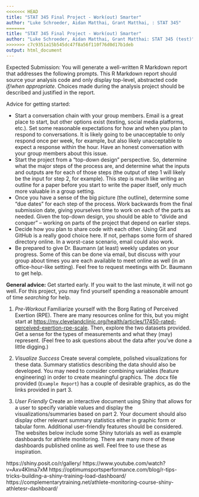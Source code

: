 ```yaml
---
<<<<<<< HEAD
title: "STAT 345 Final Project - Work(out) Smarter" 
author: "Luke Schroeder, Aidan Matthai, Grant Matthai, : STAT 345" 
=======
title: "STAT 345 Final Project - Work(out) Smarter"
author: "Luke Schroeder, Aidan Matthai, Grant Matthai: STAT 345 (test)"
>>>>>>> c7c9351a15b545dc47f8a56f110f76d0d17b1deb
output: html_document
---
```


Expected Submission: You will generate a well-written R Markdown report that addresses the following prompts. This R Markdown report should source your analysis code and only display top-level, abstracted code _if/when appropriate_. Choices made during the analysis project should be described and justified in the report. 

 
Advice for getting started:

- Start a conversation chain with your group members. Email is a great place to start, but other options exist (texting, social media platforms, etc.). Set some reasonable expectations for how and when you plan to respond to conversations. It is likely going to be unacceptable to only respond once per week, for example, but also likely unacceptable to expect a response within the hour. Have an honest conversation with your group members about this issue.
- Start the project from a "top-down design" perspective. So, determine what the major steps of the process are, and determine what the inputs and outputs are for each of those steps (the output of step 1 will likely be the input for step 2, for example). This step is much like writing an outline for a paper before you start to write the paper itself, only much more valuable in a group setting. 
- Once you have a sense of the big picture (the outline), determine some "due dates" for each step of the process. Work backwards from the final submission date, giving yourselves time to work on each of the parts as needed. Given the top-down design, you should be able to "divide and conquer" -- working on parts of the project that depend on earlier steps.
- Decide how you plan to share code with each other. Using Git and GitHub is a really good choice here. If not, perhaps some form of shared directory online. In a worst-case scenario, email could also work. 
- Be prepared to give Dr. Baumann (at least) weekly updates on your progress. Some of this can be done via email, but discuss with your group about times you are each available to meet online as well (in an office-hour-like setting). Feel free to request meetings with Dr. Baumann to get help.

**General advice:** Get started early. If you wait to the last minute, it will not go well. For this project, you may find yourself spending a reasonable amount of time _searching_ for help.

1. _Pre-Workout_ Familiarize yourself with the Borg Rating of Perceived Exertion (RPE). There are many resources online for this, but you might start at [https://my.clevelandclinic.org/health/articles/17450-rated-perceived-exertion-rpe-scale](https://my.clevelandclinic.org/health/articles/17450-rated-perceived-exertion-rpe-scale). Then, explore the two datasets provided. Get a sense for the types of measurements and what they (may) represent. (Feel free to ask questions about the data after you've done a little digging.)

2. _Visualize Success_ Create several complete, polished visualizations for these data. Summary statistics describing the data should also be developed. You may need to consider combining variables (feature engineering) in order to create meaningful graphics. The .docx file provided (`Example Report`) has a couple of desirable graphics, as do the links provided in part 3. 

3. _User Friendly_ Create an interactive document using Shiny that allows for a user to specify variable values and display the visualizations/summaries based on part 2. Your document should also display other relevant summary statistics either in graphic form or tabular form. Additional user-friendly features should be considered. The websites below include some Shiny tutorials as well as example dashboards for athlete monitoring. There are many more of these dashboards published online as well. Feel free to use these as inspiration. 

https://shiny.posit.co/r/gallery/
https://www.youtube.com/watch?v=Axv4KIma7xM
https://optimumsportsperformance.com/blog/r-tips-tricks-building-a-shiny-training-load-dashboard/
https://complementarytraining.net/athlete-monitoring-course-shiny-athletesr-dashboard/
